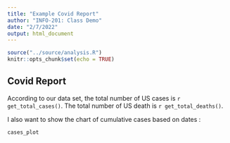 ```yaml
---
title: "Example Covid Report"
author: "INFO-201: Class Demo"
date: "2/7/2022"
output: html_document
---
```


```r
source("../source/analysis.R")
knitr::opts_chunk$set(echo = TRUE)
```

## Covid Report
According to our data set, the total number of US cases is `r get_total_cases()`. The total number of US death is `r get_total_deaths()`.


I also want to show the chart of cumulative cases based on dates :
``` r
cases_plot
```

